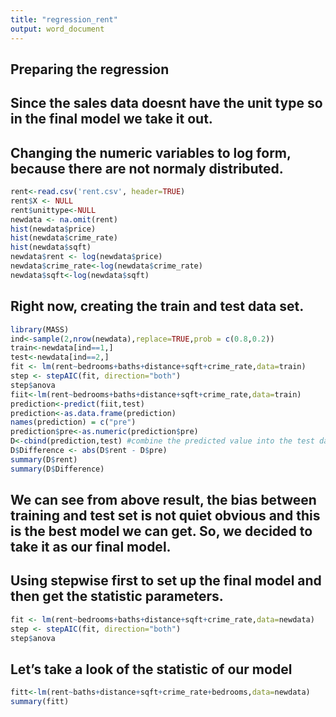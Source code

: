 ```yaml
---
title: "regression_rent"
output: word_document
---
```


## Preparing the regression
## Since the sales data doesnt have the unit type so in the final model we take it out.
## Changing the numeric variables to log form, because there are not normaly distributed.
```r
rent<-read.csv('rent.csv', header=TRUE)
rent$X <- NULL
rent$unittype<-NULL
newdata <- na.omit(rent)
hist(newdata$price)
hist(newdata$crime_rate)
hist(newdata$sqft)
newdata$rent <- log(newdata$price)
newdata$crime_rate<-log(newdata$crime_rate)
newdata$sqft<-log(newdata$sqft)
```
## Right now, creating the train and test data set.
```r
library(MASS)
ind<-sample(2,nrow(newdata),replace=TRUE,prob = c(0.8,0.2))
train<-newdata[ind==1,]
test<-newdata[ind==2,]
fit <- lm(rent~bedrooms+baths+distance+sqft+crime_rate,data=train)
step <- stepAIC(fit, direction="both")
step$anova
fiit<-lm(rent~bedrooms+baths+distance+sqft+crime_rate,data=train)
prediction<-predict(fiit,test)
prediction<-as.data.frame(prediction)
names(prediction) = c("pre")
prediction$pre<-as.numeric(prediction$pre)
D<-cbind(prediction,test) #combine the predicted value into the test dataset
D$Difference <- abs(D$rent - D$pre)
summary(D$rent)
summary(D$Difference)
```
## We can see from above result, the bias between training and test set is not quiet obvious and this is the best model we can get. So, we decided to take it as our final model. 
## Using stepwise first to set up the final model and then get the statistic parameters.
```r
fit <- lm(rent~bedrooms+baths+distance+sqft+crime_rate,data=newdata)
step <- stepAIC(fit, direction="both")
step$anova
```
## Let's take a look of the statistic of our model
```r
fitt<-lm(rent~baths+distance+sqft+crime_rate+bedrooms,data=newdata)
summary(fitt)
```
